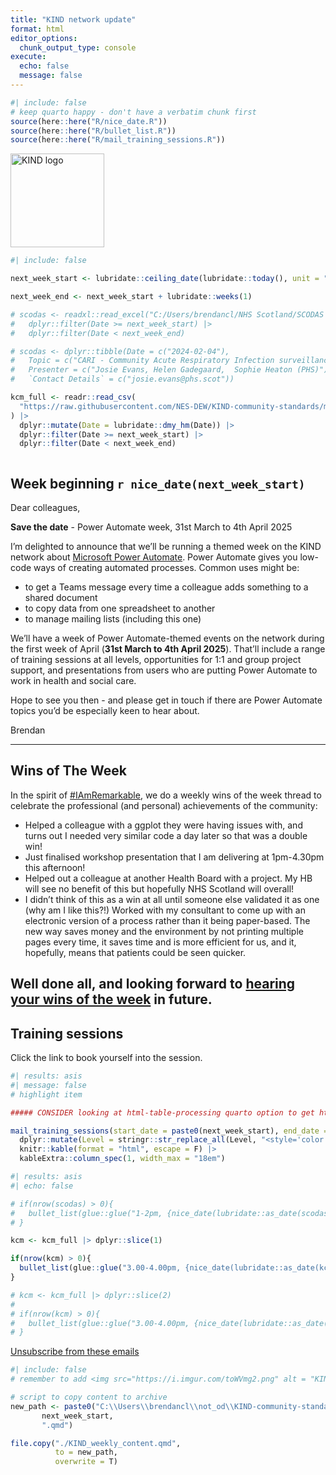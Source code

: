 ---
title: "KIND network update"
format: html
editor_options: 
  chunk_output_type: console
execute:
  echo: false
  message: false
---

```{r}
#| include: false
# keep quarto happy - don't have a verbatim chunk first
source(here::here("R/nice_date.R"))
source(here::here("R/bullet_list.R"))
source(here::here("R/mail_training_sessions.R"))

```

```{=html}
<img src="https://i.imgur.com/iJIRbhV.png" alt = "KIND logo" height="150">
```

```{r}
#| include: false

next_week_start <- lubridate::ceiling_date(lubridate::today(), unit = "week", week_start = 1)

next_week_end <- next_week_start + lubridate::weeks(1)

# scodas <- readxl::read_excel("C:/Users/brendancl/NHS Scotland/SCODAS - SCODAS oversight group - SCODAS oversight group/Schedule/SCODAS Schedule and Future Topics.xlsx") |>
#   dplyr::filter(Date >= next_week_start) |>
#   dplyr::filter(Date < next_week_end)

# scodas <- dplyr::tibble(Date = c("2024-02-04"),
#   Topic = c("CARI - Community Acute Respiratory Infection surveillance"),
#   Presenter = c("Josie Evans, Helen Gadegaard,  Sophie Heaton (PHS)"),
#   `Contact Details` = c("josie.evans@phs.scot"))

kcm_full <- readr::read_csv(
  "https://raw.githubusercontent.com/NES-DEW/KIND-community-standards/main/data/KIND_community_meetups.csv"
) |>
  dplyr::mutate(Date = lubridate::dmy_hm(Date)) |>
  dplyr::filter(Date >= next_week_start) |>
  dplyr::filter(Date < next_week_end)



```

## Week beginning `r nice_date(next_week_start)`

Dear colleagues, 

**Save the date** - Power Automate week, 31st March to 4th April 2025

I'm delighted to announce that we'll be running a themed week on the KIND network about [Microsoft Power Automate](https://www.microsoft.com/en-gb/power-platform/products/power-automate). Power Automate gives you low-code ways of creating automated processes. Common uses might be:

+ to get a Teams message every time a colleague adds something to a shared document
+ to copy data from one spreadsheet to another
+ to manage mailing lists (including this one)

We'll have a week of Power Automate-themed events on the network during the first week of April (**31st March to 4th April 2025**). That'll include a range of training sessions at all levels, opportunities for 1:1 and group project support, and presentations from users who are putting Power Automate to work in health and social care. 

Hope to see you then - and please get in touch if there are Power Automate topics you'd be especially keen to hear about.

Brendan

---

## Wins of The Week
In the spirit of [#IAmRemarkable](https://www.rmrkblty.org/iamremarkable), we do a weekly wins of the week thread to celebrate the professional (and personal) achievements of the community:

+ Helped a colleague with a ggplot they were having issues with, and turns out I needed very similar code a day later so that was a double win!
+ Just finalised workshop presentation that I am delivering at 1pm-4.30pm this afternoon!
+ Helped out a colleague at another Health Board with a project. My HB will see no benefit of this but hopefully NHS Scotland will overall!
+ I didn't think of this as a win at all until someone else validated it as one (why am I like this?!)  Worked with my consultant to come up with an electronic version of a process rather than it being paper-based.  The new way saves money and the environment by not printing multiple pages every time, it saves time and is more efficient for us, and it, hopefully, means that patients could be seen quicker.

Well done all, and looking forward to [hearing your wins of the week](https://forms.office.com/e/8DgpNP6rcK) in future.
---

## Training sessions

Click the link to book yourself into the session.

```{r}
#| results: asis
#| message: false
# highlight item

##### CONSIDER looking at html-table-processing quarto option to get html tables to behave

mail_training_sessions(start_date = paste0(next_week_start), end_date =   paste0(next_week_end)) |>
  dplyr::mutate(Level = stringr::str_replace_all(Level, "<style='color:red'>", "")) |>
  knitr::kable(format = "html", escape = F) |>
  kableExtra::column_spec(1, width_max = "18em")

```

<!-- ## Events -->

<!-- A pair of community meetup sessions for your enjoyment this week. Please click the links to register for the sessions. -->

```{r}
#| results: asis
#| echo: false

# if(nrow(scodas) > 0){
#   bullet_list(glue::glue("1-2pm, {nice_date(lubridate::as_date(scodas$Date))}. The Scottish Community of Data Analysts is a community of practice for those working with data in territorial NHS Boards. Next week, the presenter will be [{scodas$Presenter} - {scodas$Topic}](https://teams.microsoft.com/l/meetup-join/19%3a109a603c446743308bff6588820372a9%40thread.tacv2/1671457631308?context=%7b%22Tid%22%3a%2210efe0bd-a030-4bca-809c-b5e6745e499a%22%2c%22Oid%22%3a%2284150c3d-baed-4515-8eee-8f13ed0d9650%22%7d)."))
# }

kcm <- kcm_full |> dplyr::slice(1)

if(nrow(kcm) > 0){
  bullet_list(glue::glue("3.00-4.00pm, {nice_date(lubridate::as_date(kcm$Date))}. The KIND community meetup is our regular social learning event. Next week, the presenter will be {kcm$Speaker}, talking about their introduction to non-relational databases: [{kcm$Title}]({kcm$Link})."))
}

# kcm <- kcm_full |> dplyr::slice(2)
# 
# if(nrow(kcm) > 0){
#   bullet_list(glue::glue("3.00-4.00pm, {nice_date(lubridate::as_date(kcm$Date))}. The KIND community meetup is our regular social learning event. Next week, the presenter will be {kcm$Speaker}, talking about an innovative finance project: [{kcm$Title}]({kcm$Link})."))
# }

```

<!-- + we're running our R beginner's club next week 3-4pm, Thursday 13th Feb. That's some social time for beginners to review their code, get unstuck, and pick up some tips and tricks. Please follow [this link to join us](https://teams.microsoft.com/l/meetup-join/19%3ab03b2fd777e440eaa255ba67569762b5%40thread.tacv2/1725260923641?context=%7b%22Tid%22%3a%2210efe0bd-a030-4bca-809c-b5e6745e499a%22%2c%22Oid%22%3a%225d92fd7e-56b9-4892-ab77-84ad75c260a0%22%7d). -->

<!-- ## Book of the week -->

<!-- ```{r} -->
<!-- #| results: asis -->
<!-- #| echo: false -->
<!-- #| message: false -->
<!-- botw_slug <- readr::read_csv("https://raw.githubusercontent.com/NES-DEW/KIND-community-standards/main/data/KIND_book_of_the_week.csv") |> -->
<!--   dplyr::filter(lubridate::dmy(Date) > (next_week_start - lubridate::days(7))) -->

<!-- cat(glue::glue("{botw_slug[2]}. {botw_slug[3]}. *{botw_slug[4]}*. </br> ISBN {botw_slug[5]}, <a href='{botw_slug[6]}'>Worldcat</a>.</br></br> {botw_slug[8]}")) -->
<!-- ``` -->

[Unsubscribe from these emails](https://forms.office.com/r/t97cZDiw7y)

```{r}
#| include: false
# remember to add <img src="https://i.imgur.com/toWVmg2.png" alt = "KIND logo">

# script to copy content to archive
new_path <- paste0("C:\\Users\\brendancl\\not_od\\KIND-community-standards\\ml_archive\\KIND_weekly_update_",
       next_week_start,
       ".qmd")

file.copy("./KIND_weekly_content.qmd",
          to = new_path,
          overwrite = T)

```
